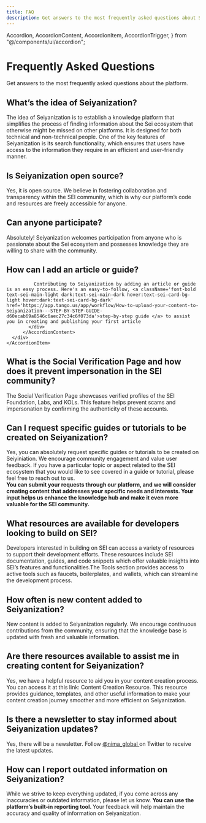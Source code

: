```yaml
---
title: FAQ
description: Get answers to the most frequently asked questions about SEI.
---
```


  Accordion,
  AccordionContent,
  AccordionItem,
  AccordionTrigger,
} from "@/components/ui/accordion";

<div className='pb-12'>
  <div className="mb-12 py-20  header h-[256px]">
    <div className="mx-auto px-6 max-w-[90rem]">
      <h1 className="text-3xl md:text-5xl font-bold mb-4 text-sei-heading-dark">
       Frequently Asked Questions
    </h1>
      <span className="opacity-80 text-xl text-sei-subheading-dark">
      Get answers to the most frequently asked questions about the platform.
      </span>
    </div>
  </div>
  <div className=" flex flex-col gap-6 mt-8 px-6 w-full faq-container">
  <Card>
    <Accordion type="single" collapsible>
      <AccordionItem value="item-1">
        <div className="flex flex-col gap-4">
          <AccordionTrigger> <h2 className="text-xl font-semibold">What’s the idea of Seiyanization?</h2> </AccordionTrigger>
            <AccordionContent>
              <div className='text-sei-subheading-light dark:text-sei-subheading-dark text-base'>
              The idea of Seiyanization is to establish a knowledge platform that simplifies the process of finding information about the Sei ecosystem that otherwise might be missed on other platforms. It is designed for both technical and non-technical people. One of the key features of Seiyanization is its search functionality, which ensures that users have access to the information they require in an efficient and user-friendly manner.
              </div>
          </AccordionContent>
        </div>
      </AccordionItem>
  </Accordion>
 </Card>
 <Card>
    <Accordion type="single" collapsible>
      <AccordionItem value="item-1">
        <div className="flex flex-col gap-4">
          <AccordionTrigger> <h2 className="text-xl font-semibold">Is Seiyanization open source?</h2> </AccordionTrigger>
            <AccordionContent>
              <div className='text-sei-subheading-light dark:text-sei-subheading-dark text-base'>
               Yes, it is open source. We believe in fostering collaboration and transparency within the SEI community, which is why our platform’s code and resources are freely accessible for anyone.
              </div>
          </AccordionContent>
        </div>
      </AccordionItem>
  </Accordion>
 </Card>

<Card>
  <Accordion type="single" collapsible>
    <AccordionItem value="item-1">
      <div className="flex flex-col gap-4">
        <AccordionTrigger> <h2 className="text-xl font-semibold"> Can anyone participate?</h2> </AccordionTrigger>
          <AccordionContent>
            <div className='text-sei-subheading-light dark:text-sei-subheading-dark text-base'>
              Absolutely! Seiyanization welcomes participation from anyone who is passionate about the Sei ecosystem and possesses knowledge they are willing to share with the community.
            </div>
          </AccordionContent>
      </div>
    </AccordionItem>
  </Accordion>
 </Card>

<Card>
  <Accordion type="single" collapsible>
    <AccordionItem value="item-1">
      <div className="flex flex-col gap-4">
        <AccordionTrigger> <h2 className="text-xl font-semibold"> How can I add an article or guide?</h2> </AccordionTrigger>
          <AccordionContent>
            <div className='text-sei-subheading-light dark:text-sei-subheading-dark text-base'>

              Contributing to Seiyanization by adding an article or guide is an easy process. Here's an easy-to-follow, <a className='font-bold text-sei-main-light dark:text-sei-main-dark hover:text-sei-card-bg-light hover:dark:text-sei-card-bg-dark' href='https://app.tango.us/app/workflow/How-to-upload-your-content-to-Seiyanization---STEP-BY-STEP-GUIDE-d60ecab69a8546c6aec27c34c6f073da'>step-by-step guide </a> to assist you in creating and publishing your first article
            </div>
          </AccordionContent>
      </div>
    </AccordionItem>
  </Accordion>
 </Card>




 <Card>
  <Accordion type="single" collapsible>
    <AccordionItem value="item-1">
      <div className="flex flex-col gap-4">
        <AccordionTrigger> <h2 className="text-xl font-semibold text-left">What is the Social Verification Page and how does it prevent impersonation in the SEI community?</h2> </AccordionTrigger>
          <AccordionContent>
            <div className='text-sei-subheading-light dark:text-sei-subheading-dark text-base'>
            The Social Verification Page showcases verified profiles of the SEI Foundation, Labs, and KOLs. This feature helps prevent scams and impersonation by confirming the authenticity of these accounts.
            </div>
          </AccordionContent>
      </div>
    </AccordionItem>
  </Accordion>
 </Card>

 <Card>
  <Accordion type="single" collapsible>
    <AccordionItem value="item-1">
      <div className="flex flex-col gap-4">
        <AccordionTrigger> <h2 className="text-xl font-semibold">Can I request specific guides or tutorials to be created on Seiyanization? </h2> </AccordionTrigger>
          <AccordionContent>
            <div className='text-sei-subheading-light dark:text-sei-subheading-dark text-base'>
              Yes, you can absolutely request specific guides or tutorials to be created on Seiyiniation. We encourage community engagement and value user feedback. If you have a particular topic or aspect related to the SEI ecosystem that you would like to see covered in a guide or tutorial, please feel free to reach out to us.
              <br/>
              <b>You can submit your requests through our platform, and we will consider creating content that addresses your specific needs and interests. Your input helps us enhance the knowledge hub and make it even more valuable for the SEI community. </b>
            </div>
          </AccordionContent>
      </div>
    </AccordionItem>
  </Accordion>
 </Card>


 <Card>
  <Accordion type="single" collapsible>
    <AccordionItem value="item-1">
      <div className="flex flex-col gap-4">
        <AccordionTrigger> <h2 className="text-xl font-semibold">What resources are available for developers looking to build on SEI?</h2> </AccordionTrigger>
          <AccordionContent>
            <div className='text-sei-subheading-light dark:text-sei-subheading-dark text-base'>
              Developers interested in building on SEI can access a variety of resources to support their development efforts. These resources include SEI documentation, guides, and code snippets which offer valuable insights into SEI’s features and functionalities.The Tools section provides access to active tools such as faucets, boilerplates, and wallets, which can streamline the development process.
            </div>
          </AccordionContent>
      </div>
    </AccordionItem>
  </Accordion>
 </Card>

<Card>
  <Accordion type="single" collapsible>
    <AccordionItem value="item-1">
      <div className="flex flex-col gap-4">
        <AccordionTrigger> <h2 className="text-xl font-semibold">How often is new content added to Seiyanization?</h2> </AccordionTrigger>
          <AccordionContent>
            <div className='text-sei-subheading-light dark:text-sei-subheading-dark text-base'>
              New content is added to Seiyanization regularly. We encourage continuous contributions from the community, ensuring that the knowledge base is updated with fresh and valuable information.
            </div>
          </AccordionContent>
      </div>
    </AccordionItem>
  </Accordion>
 </Card>

<Card>
  <Accordion type="single" collapsible>
    <AccordionItem value="item-1">
      <div className="flex flex-col gap-4">
        <AccordionTrigger> <h2 className="text-xl font-semibold">Are there resources available to assist me in creating content for Seiyanization?</h2> </AccordionTrigger>
          <AccordionContent>
            <div className='text-sei-subheading-light dark:text-sei-subheading-dark text-base'>
              Yes, we have a helpful resource to aid you in your content creation process. You can access it at this link: Content Creation Resource. This resource provides guidance, templates, and other useful information to make your content creation journey smoother and more efficient on Seiyanization.
            </div>
          </AccordionContent>
      </div>
    </AccordionItem>
  </Accordion>
 </Card>


  <Card>
  <Accordion type="single" collapsible>
    <AccordionItem value="item-1">
      <div className="flex flex-col gap-4">
        <AccordionTrigger> <h2 className="text-xl font-semibold">Is there a newsletter to stay informed about Seiyanization updates?</h2> </AccordionTrigger>
          <AccordionContent>
            <div className='text-sei-subheading-light dark:text-sei-subheading-dark text-base'>
              Yes, there will be a newsletter. Follow <a className='font-bold text-sei-main-light dark:text-sei-main-dark hover:text-sei-card-bg-light hover:dark:text-sei-card-bg-dark' href='https://twitter.com/nima_global'>@nima_global </a> on Twitter to receive the latest updates.
            </div>
          </AccordionContent>
      </div>
    </AccordionItem>
  </Accordion>
 </Card>

 <Card>
  <Accordion type="single" collapsible>
    <AccordionItem value="item-1">
      <div className="flex flex-col gap-4">
        <AccordionTrigger> <h2 className="text-xl font-semibold">How can I report outdated information on Seiyanization?</h2> </AccordionTrigger>
          <AccordionContent>
            <div className='text-sei-subheading-light dark:text-sei-subheading-dark text-base'>
              While we strive to keep everything updated, if you come across any inaccuracies or outdated information, please let us know. <b> You can use the platform’s built-in reporting tool. </b>  Your feedback will help maintain the accuracy and quality of information on Seiyanization.
            </div>
          </AccordionContent>
      </div>
    </AccordionItem>
  </Accordion>
 </Card>
</div>
</div>
